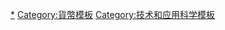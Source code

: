 {{NavboxV2
| name  = 密碼貨幣
| title = [[加密貨幣]]
| bodyclass = hlist
| state      = {{{state<includeonly>|autocollapse</includeonly>}}}

| group1 = 技術
| list1-border = child
| list1-type = vertical
| list1-group1 = [[密码学]]
| list1-list1 =*[[數位簽章|数字签名]]
*[[散列函數|哈希]]
**[[密碼雜湊函數]]
*[[密钥|公钥]]
*[[密钥|私钥]]
*[[零知识证明]]
| list1-group2 = [[分布式计算|分散式計算]]
| list1-list2 =*[[分散式賬本]]
*[[分散式應用程式]]
*[[分散网络|分布式网络]]
*[[拜占庭将军问题|拜占庭容错]]（BFT）
*[[异步拜占庭容错]]（aBFT）
| list1-group3 = 其他
| list1-list3 = *{{Le|原子互换|Atomic swap}}
*[[区块链]]
*[[加密貨幣混幣器]]
*{{Le|密码货币兑换|Cryptocurrency exchange}}
*[[密码货币钱包]]
*[[有向无环图]]
*[[分叉]]
*[[智能合约]]
*[[闪电网络]]
*[[区块链#侧链|側鏈]]
*[[比特幣自動櫃員機]]
*[[分散式交易所]]
*[[去中心化金融]]
*[[MetaMask]]
*[[NFT|非同質化代幣]]
*[[Web3]]

| group2 = [[共識機制]]
| list2 = 
*[[工作量證明|工作量證明（PoW）]]
*[[持有量證明|持有量證明（PoS）]]
*[[持有量證明#代理持有量證明|股份授权證明（DPoS）]]
*{{Le|权威证明|Proof of authority}}
*{{Le|空间证明|Proof of space}}
*{{Le|个人身份证明|Proof of personhood}}

| group3 = [[工作量證明]]货币
| list3-border = child
| list3-type = vertical
| list3-group1 = 基于[[SHA-2|SHA-256]]
| list3-list1 =
*[[比特币]]
*[[比特币现金]]
*{{Le|交易對手 (平台)|Counterparty (platform)|交易對手}}
*[[LBRY]]
*{{Le|民族幣|MazaCoin}}
*[[名幣|域名币]]
*[[纽比特币|纽比特币（NuBits）]]
*[[点点币]]
*{{Le|NeuCoin}}
*{{Link-en|乳頭幣|Titcoin}}
| list3-group2 = 基于[[Ethash]]
| list3-list2 =
*[[以太坊]]
*[[以太坊經典]]
*[[Omise GO]]
| list3-group3 = 基于[[Scrypt]]
| list3-list3 =
*[[極光幣]]
*[[Bitconnect]]
*{{Le|Coinye}}
*[[多吉币]]（狗币）
*[[羽毛币]]
*[[莱特币]]
*{{Link-en|大麻幣|PotCoin}}
| list3-group4 = 基于[[Equihash]]
| list3-list4 =
*[[比特幣黃金]]
*[[比特幣私密]]
*[[Zcash]]
*[[Horizen]]
*[[科莫多幣|科莫多幣（Komodo）]]
| list3-group5 = 基于[[CryptoNote]]
| list3-list5 =
*[[Bytecoin|百特币]]
*[[门罗币]]
| list3-group6 = 基于[[X11演算法]]
| list3-list6 =
*[[達世幣]]
*[[石油币]]
| list3-group7 = 其他
| list3-list7 =
*{{Le|AmbaCoin}}
*{{Le|飛熔幣|Firo (cryptocurrency)}}
*[[IOTA (加密貨幣)|IOTA]]
*[[质数币]]
*{{Le|Verge (加密貨幣)|Verge (cryptocurrency)|Verge}}
*{{Le|綠幣|Vertcoin}}

| group4 = [[持有量證明]]货币
| list4 =
*[[阿尔戈兰德]]
*{{Le|雪崩 (區塊鏈平台)|Avalanche (blockchain platform)|雪崩幣}}
*[[卡尔达诺 (区块链平台)|艾达币]]
*[[EOS.IO]]
*[[格雷德币]]
*{{Le|Kin (加密貨幣)|Kin (cryptocurrency)|Kin}}
*[[Nxt]]
*[[点点币]]
*[[波卡幣]]
*{{Le|Solana (區塊鏈平台)|Solana (blockchain platform)|Solana}}
*{{Le|Steemit|Steemit|斯蒂姆幣}}／[[HIVE區塊鏈|HIVE幣]]
*{{Le|Tezos}}
*[[波場|波場幣]]

| group5 = [[以太坊#都會（2017~2019年）|ERC-20]]代幣
| list5 =
*{{Le|Augur (軟體)|Augur (software)|Augur}}
*{{Le|阿文图斯协议|Aventus Protocol|阿文图斯币}}
*{{Le|Bancor|Bancor (cryptocurrency)}}
*[[Brave浏览器|注意力币（BAT）]]
*[[Chainlink]]
*{{Le|Kin (加密貨幣)|Kin (cryptocurrency)|Kin}}
*{{Le|柯達幣|KodakCoin}}
*[[Minds]]
*[[柴犬幣]]
*{{Le|The DAO|The DAO (organization)}}
*[[波場|波場幣]]

| group6 = [[稳定币]]
| list6 =
*[[DAI]]
*[[Libra|Diem]]
*[[泰达币|泰达币（Tether/USDT）]]
*[[USDC]]

| group7 = 其他货币
| list7 =
*[[比特股]]
*[[Chia|奇亚币]]
*[[文件币|菲乐币]]
**[[菲樂星|菲樂星（FileStar）]] 
*{{Le|Hashgraph|Hashgraph|Hashgraph（HARB）}}
*{{Le|MobileCoin}}
*{{Le|Nano (加密貨幣)|Nano (cryptocurrency)|Nano}}
*{{Le|小蟻幣|NEO (cryptocurrency)}}
*[[新经币]]
*[[瑞波幣]]
*{{Le|SafeMoon}}
*{{Le|Safuu}}
*{{Le|恆星幣|Stellar (payment network)}}
*{{Le|華堡幣|WhopperCoin}}

| group8 = [[加密貨幣交易所]]
| list8-border = child
| list8-type = vertical
| list-evenodd = swap
| list8-list1 =
*{{Le|Abra|Abra (company)}}
*[[幣安]]
*[[Bitfinex]]
*{{Le|bitFlyer}}
*{{Le|Bitkub}}
*{{Le|Bitpanda}}
*{{Le|Bithumb}}
*{{Le|BitMEX}}
*{{Le|Bitso}}
*[[Bitstamp]]
*[[Bitrue]]
*[[BTCC (公司)|BTCC]]
*{{Le|BUX|BUX (brokerage)}}
*{{Le|Circle (公司)|Circle (company)|Circle}}
*[[Coinbase]]
*{{Le|Coincheck}}
*{{Le|Crypto.com}}
*[[E投睿]]
*[[FTX (公司)|FTX]]
*{{Le|雙子星 (公司)|Gemini (company)|雙子星}}
*[[火币网]]
*{{Le|Paxos (公司)|Paxos Trust Company|ItBit}}
*{{Le|克拉肯 (公司)|Kraken (company)|克拉肯}}
*{{Le|LocalBitcoins}}
*{{Le|牛頓 (公司)|Newton (company)|牛頓}}
*[[欧易|OKEx]]
*{{Le|ShapeShift}}
*[[Uniswap]]
*{{Le|Upbit}}
*{{Le|Tech Bureau|Tech Bureau|Zaif}}
*{{Le|WazirX}}
| list8-group2 = 已停業
| list8-list2  = 
*{{Le|BTC-e}}
*[[Mt. Gox]]
*{{Le|Quadriga Fintech Solutions|Quadriga Fintech Solutions|QuadrigaCX}}

| group9 = 相關主題
| list9 =
*[[空投_(区块链)|空投]]
*[[BitLicense]]
*[[匿名网上银行]]
*[[区块链游戏]]
*{{Le|补充货币|Complementary currency}}
*[[密码学无政府主义]]
*{{Le|加密貨幣泡沫|Cryptocurrency bubble}}
*{{Le|密码经济学|Cryptoeconomics}}
*[[數位貨幣]]
*[[分布式自治组织]]
*{{Le|分散式帳本技術法律|Distributed ledger technology law}}
*[[雙重支付]]
*{{Le|加密貨幣的環境影響|Environmental impact of cryptocurrencies}}
*[[超级账本]]
*[[首次代币发行]]
*{{Le|首次交易所發行|Initial exchange offering}}
*{{Le|Quahl|Quahl|Initiative Q}}
*[[符号货币]]
*[[虚拟货币]]
*[[騎劫挖礦]]
| below =
*{{Icon|CAT}} '''[[:Category:密碼貨幣|分類]]'''
*{{Icon|commons}} '''[[commons:Category:Cryptocurrency|共享资源]]'''
*{{Icon|list}} '''[[密碼貨幣列表|列表]]'''

}}<noinclude>
{{Collapsible option}}

[[Category:密碼貨幣|*]]
[[Category:貨幣模板]]
[[Category:技术和应用科学模板]]
</noinclude>